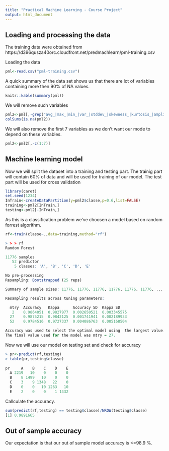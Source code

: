 ```yaml
---
title: "Practical Machine Learning - Course Project"
output: html_document
---
```




## Loading and processing the data
The training data were obtained from  https://d396qusza40orc.cloudfront.net/predmachlearn/pml-training.csv


Loading the data

```r
pml<-read.csv("pml-training.csv")
```

A quick summary of the data set shows us that there are lot of variables
containing more then 90% of NA values.
```r
knitr::kable(summary(pml))
```


We will remove such variables
```r
pml2<-pml[,-grep("avg_|max_|min_|var_|stddev_|skewness_|kurtosis_|amplitude_",names(pml))]
colSums(is.na(pml2))

```

We will also remove the first 7 variables  as we don't want our mode to depend on these variables.

```r
pml2<-pml2[,-c(1:7)]
```


## Machine learning model
Now we will split the dataset into a training and testing part.
The trainig part will contain 60% of data and will be used for training of our model. The test part will be used for cross validation

```r
library(caret)
set.seed(1234)
InTrain<-createDataPartition(y=pml2$classe,p=0.6,list=FALSE)
training<-pml2[InTrain,]
testing<-pml2[-InTrain,]
```

As this is a classification problem we've choosen a model based on random forrest algorithm.

```r
rf<-train(classe~.,data=training,method="rf")
```

```r
> > > rf
Random Forest 

11776 samples
   52 predictor
    5 classes: 'A', 'B', 'C', 'D', 'E' 

No pre-processing
Resampling: Bootstrapped (25 reps) 

Summary of sample sizes: 11776, 11776, 11776, 11776, 11776, 11776, ... 

Resampling results across tuning parameters:

  mtry  Accuracy   Kappa      Accuracy SD  Kappa SD   
   2    0.9864051  0.9827977  0.002650521  0.003345575
  27    0.9875215  0.9842125  0.001741941  0.002189933
  52    0.9784516  0.9727337  0.004086763  0.005168504

Accuracy was used to select the optimal model using  the largest value.
The final value used for the model was mtry = 27. 

```

Now we will use our model on testing set and check for accuracy

```r
> pr<-predict(rf,testing)
> table(pr,testing$classe)
   
pr     A    B    C    D    E
  A 2219   10    0    0    0
  B    8 1499   10    0    0
  C    3    9 1348   22    0
  D    0    0   10 1263   10
  E    2    0    0    1 1432

```

Callculate the accuracy.

```r
sum(predict(rf,testing) == testing$classe)/NROW(testing$classe)
[1] 0.9891665
```
## Out of sample accuracy
Our expectation is that our out of sample model accuracy is <=98.9 %.





